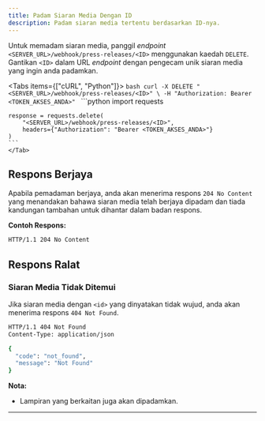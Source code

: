 ```yaml
---
title: Padam Siaran Media Dengan ID
description: Padam siaran media tertentu berdasarkan ID-nya.
---
```



Untuk memadam siaran media, panggil _endpoint_ `<SERVER_URL>/webhook/press-releases/<ID>` menggunakan kaedah `DELETE`. Gantikan `<ID>` dalam URL _endpoint_ dengan pengecam unik siaran media yang ingin anda padamkan.

<Tabs items={["cURL", "Python"]}>
  <Tab value="cURL">
    ```bash
    curl -X DELETE "<SERVER_URL>/webhook/press-releases/<ID>" \
      -H "Authorization: Bearer <TOKEN_AKSES_ANDA>"
    ```
  </Tab>
  <Tab value="Python">
    ```python
    import requests

    response = requests.delete(
        "<SERVER_URL>/webhook/press-releases/<ID>",
        headers={"Authorization": "Bearer <TOKEN_AKSES_ANDA>"}
    )
    ```
    </Tab>
</Tabs>

## Respons Berjaya

Apabila pemadaman berjaya, anda akan menerima respons `204 No Content` yang menandakan bahawa siaran media telah berjaya dipadam dan tiada kandungan tambahan untuk dihantar dalam badan respons.

**Contoh Respons:**

```bash
HTTP/1.1 204 No Content
```

## Respons Ralat

### Siaran Media Tidak Ditemui

Jika siaran media dengan `<id>` yang dinyatakan tidak wujud, anda akan menerima respons `404 Not Found`.

```bash
HTTP/1.1 404 Not Found
Content-Type: application/json

{
  "code": "not_found",
  "message": "Not Found"
}
```

**Nota:**

* Lampiran yang berkaitan juga akan dipadamkan.

---
